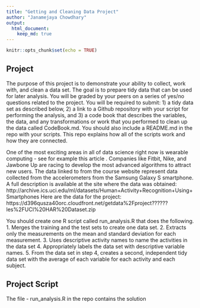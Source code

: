 ---
title: "Getting and Cleaning Data Project"
author: "Janamejaya Chowdhary"
output:
  html_document:
    keep_md: true
---

```{r setup, include=FALSE}
knitr::opts_chunk$set(echo = TRUE)
```

## Project

The purpose of this project is to demonstrate your ability to collect, work with, and clean a data set. The goal is to prepare tidy data that can be used for
later analysis. You will be graded by your peers on a series of yes/no questions related to the project. You will be required to submit: 1) a tidy data set as
described below, 2) a link to a Github repository with your script for performing the analysis, and 3) a code book that describes the variables, the data, and
any transformations or work that you performed to clean up the data called CodeBook.md. You should also include a README.md in the repo with your
scripts. This repo explains how all of the scripts work and how they are connected.

One of the most exciting areas in all of data science right now is wearable computing - see for example this article . Companies like Fitbit, Nike, and Jawbone
Up are racing to develop the most advanced algorithms to attract new users. The data linked to from the course website represent data collected from the
accelerometers from the Samsung Galaxy S smartphone. A full description is available at the site where the data was obtained:
http://archive.ics.uci.edu/ml/datasets/Human+Activity+Recognition+Using+Smartphones
Here are the data for the project:
https://d396qusza40orc.cloudfront.net/getdata%2Fproject??????les%2FUCI%20HAR%20Dataset.zip

You should create one R script called run_analysis.R that does the following.
1. Merges the training and the test sets to create one data set.
2. Extracts only the measurements on the mean and standard deviation for each measurement.
3. Uses descriptive activity names to name the activities in the data set
4. Appropriately labels the data set with descriptive variable names.
5. From the data set in step 4, creates a second, independent tidy data set with the average of each variable for each activity and each subject.

## Project Script
The file
- run_analysis.R in the repo contains the solution

